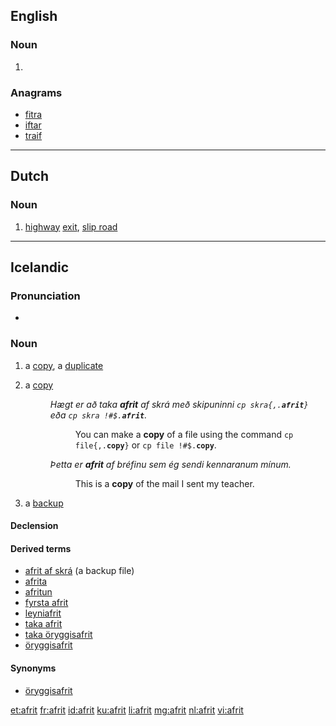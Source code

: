 ==English==

===Noun===
{{en-noun}}

# {{alternative spelling of|ifrit}}

===Anagrams===
* [[fitra#English|fitra]]
* [[iftar#English|iftar]]
* [[traif#English|traif]]

----

==Dutch==

===Noun===
{{nl-noun|m|afritten|afritje}}

# [[highway]] [[exit]], [[slip road]]

----

==Icelandic==

===Pronunciation===
* {{IPA|/ˈavrɪːt/|lang=is}}

===Noun===
{{is-noun|n|afrits|afrit}}

# a [[copy]], a [[duplicate]]
# {{context|computing|lang=is}} a [[copy]]
#: ''Hægt er að taka '''afrit''' af skrá með skipuninni <code>cp skra{,.'''afrit'''}</code> eða <tt>cp skra !#$.'''afrit'''</tt>.''
#:: You can make a '''copy''' of a file using the command <code>cp file{,.'''copy'''}</code> or <tt>cp file !#$.'''copy'''</tt>.
#: ''Þetta er '''afrit''' af bréfinu sem ég sendi kennaranum mínum.''
#:: This is a '''copy''' of the mail I sent my teacher.
# {{context|computing|lang=is}} a [[backup]]{{jump|is|backup|s}}

====Declension====
{{is-decl-noun-n-s|afr|i|t}}

====Derived terms====
* [[afrit af skrá]] (a backup file)
* [[afrita]]
* [[afritun]]
* [[fyrsta afrit]]
* [[leyniafrit]]
* [[taka afrit]]
* [[taka öryggisafrit]]
* [[öryggisafrit]]

====Synonyms====
* {{jump|s|is|backup}} [[öryggisafrit]]

[[et:afrit]]
[[fr:afrit]]
[[id:afrit]]
[[ku:afrit]]
[[li:afrit]]
[[mg:afrit]]
[[nl:afrit]]
[[vi:afrit]]
